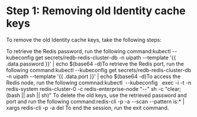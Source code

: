 ﻿# Step 1: Removing old Identity cache keys

To remove the old Identity cache keys, take the following steps:

To retrieve the Redis password, run the following command:kubectl --kubeconfig <directory of SF cluster yaml file> get secrets/redb-redis-cluster-db -n uipath --template '{{ .data.password }}' | echo $(base64 -d)To retrieve the Redis port, run the following command:kubectl --kubeconfig <directory of SF cluster yaml file> get secrets/redb-redis-cluster-db -n uipath --template '{{ .data.port }}' | echo $(base64 -d)To access the Redis node, run the following commnad:kubectl  --kubeconfig <directory of SF cluster yaml file>  exec -i -t -n redis-system redis-cluster-0 -c redis-enterprise-node "--" sh -c "clear; (bash || ash || sh)" To delete the old keys, use the retrieved password and port and run the following command:redis-cli -p <Port number> -a <Password> --scan --pattern is:* | xargs redis-cli -p <Port number> -a <Password> del To end the session, run the exit command.
